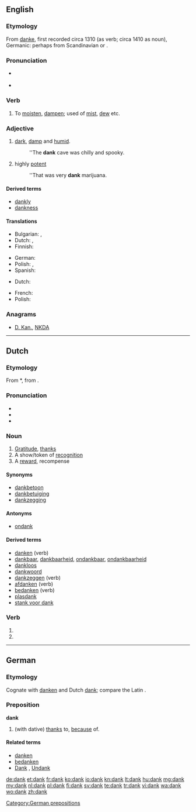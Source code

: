 {{also|Dank}}
==English==
===Etymology===
From {{etyl|enm}} [[danke]], first recorded circa 1310 (as verb; circa 1410 as noun), Germanic: perhaps from Scandinavian or {{etyl|de}}.

===Pronunciation===
* {{a|US}} {{SAMPA|/dANk/}}
* {{rhymes|æŋk}}

===Verb===
{{en-verb}}

# {{obsolete}} {{intransitive}} To [[moisten]], [[dampen]]; used of [[mist]], [[dew]] etc.

===Adjective===
{{en-adj|dank|er}}

# [[dark]], [[damp]] and [[humid]].
#: ''The '''dank''' cave was chilly and spooky.
# {{figuratively}} highly [[potent]]
#: ''That was very '''dank''' marijuana.

====Derived terms====
* [[dankly]]
* [[dankness]]

====Translations====
{{trans-top|dark, damp and humid}}
* Bulgarian: {{t+|bg|влажен}},  {{t|bg|усоен}}
* Dutch: {{t+|nl|klam}}, {{t+|nl|vochtig}}
* Finnish: {{t+|fi|kostea}}
{{trans-mid}}
* German: {{t+|de|feucht}}
* Polish: {{t|pl|wilgotny|m}}, {{t|pl|zawilgocony|m}}
* Spanish: {{t+|es|húmedo}}
{{trans-bottom}}

{{trans-top|highly potent}}
* Dutch: {{t+|nl|straf}}
{{trans-mid}}
* French: {{t+|fr|fort}}
* Polish: {{t|pl|mocny|m}}
{{trans-bottom}}

===Anagrams===
* [[D. Kan.#English|D. Kan.]], [[NKDA#English|NKDA]]

----

==Dutch==
===Etymology===
From {{etyl|odt|nl}} *{{term||thank|lang=odt}}, from {{proto|Germanic|þankaz|lang=nl}}.

===Pronunciation===
* {{rhymes|ɑŋk|lang=nl}}
* {{IPA|[dɑŋk]|lang=nl}}
* {{audio|Nl-dank.ogg|audio}}

===Noun===
{{nl-noun|g=m|-|-}}

# [[gratitude|Gratitude]], [[thanks]]
# A show/token of [[recognition]]
# A [[reward]], recompense

====Synonyms====
* [[dankbetoon]] {{n}}
* [[dankbetuiging]]
* [[dankzegging]]

====Antonyms====
* [[ondank]]

====Derived terms====
* [[danken]] (verb)
* [[dankbaar]], [[dankbaarheid]], [[ondankbaar]], [[ondankbaarheid]]
* [[dankloos]]
* [[dankwoord]] {{n}}
* [[dankzeggen]] (verb)
* [[afdanken]] (verb)
* [[bedanken]] (verb)
* [[plasdank]] {{m}}
* [[stank voor dank]]

===Verb===
{{infl|nl}}

# {{nl-verb-form|p=1|n=sg|t=pres|m=ind|danken}}
# {{nl-verb-form|m=imp|danken}}

----

==German==

===Etymology===
Cognate with [[danken]] and Dutch [[#Dutch|dank]]; compare the Latin {{term|gratia|grātia|lang=la}}.

===Preposition===
'''dank'''

# (with dative) [[thanks]] to, [[because]] of.

====Related terms====
* [[danken]]
* [[bedanken]]
* [[Dank]] {{m}}, [[Undank]]

[[Category:German prepositions]]

[[de:dank]]
[[et:dank]]
[[fr:dank]]
[[ko:dank]]
[[io:dank]]
[[kn:dank]]
[[lt:dank]]
[[hu:dank]]
[[mg:dank]]
[[my:dank]]
[[nl:dank]]
[[pl:dank]]
[[fi:dank]]
[[sv:dank]]
[[te:dank]]
[[tr:dank]]
[[vi:dank]]
[[wa:dank]]
[[wo:dank]]
[[zh:dank]]